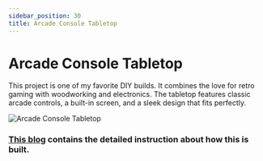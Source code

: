 ```yaml
---
sidebar_position: 30
title: Arcade Console Tabletop
---
```


# Arcade Console Tabletop

This project is one of my favorite DIY builds. It combines the love for retro gaming with woodworking and electronics. The tabletop features classic arcade controls, a built-in screen, and a sleek design that fits perfectly.

![Arcade Console Tabletop](/img/boring-engineer-arcade.jpg)

### [This blog](/blog/diy-2-player-arcade-console) contains the detailed instruction about how this is built.